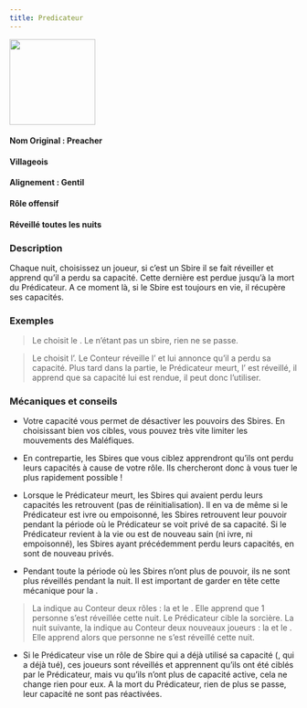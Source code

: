 ```yaml
---
title: Predicateur
---
```



<img src='/img/blood-on-the-clocktower/roles/predicateur.png' height='150' />

<Role PREDICATEUR header />

#### Nom Original : Preacher
#### Villageois
#### Alignement : Gentil
#### Rôle offensif
#### Réveillé toutes les nuits

### Description
Chaque nuit, choisissez un joueur, si c’est un Sbire il se fait réveiller et apprend qu’il a perdu sa capacité. Cette dernière est perdue jusqu’à la mort du Prédicateur. A ce moment là, si le Sbire est toujours en vie, il récupère ses capacités.

### Exemples

> Le <Role PREDICATEUR /> choisit le <Role FOU />. Le <Role FOU /> n’étant pas un sbire, rien ne se passe.

> Le <Role PREDICATEUR /> choisit l’<Role ASSASSIN />. Le Conteur réveille l’<Role ASSASSIN /> et lui annonce qu’il a perdu sa capacité.
Plus tard dans la partie, le Prédicateur meurt, l’<Role ASSASSIN /> est réveillé, il apprend que sa capacité lui est rendue, il peut donc l’utiliser.



### Mécaniques et conseils

- Votre capacité vous permet de désactiver les pouvoirs des Sbires. En choisissant bien vos cibles, vous pouvez très vite limiter les mouvements des Maléfiques.

- En contrepartie, les Sbires que vous ciblez apprendront qu’ils ont perdu leurs capacités à cause de votre rôle. Ils chercheront donc à vous tuer le plus rapidement possible !

- Lorsque le Prédicateur meurt, les Sbires qui avaient perdu leurs capacités les retrouvent (pas de réinitialisation). Il en va de même si le Prédicateur est ivre ou empoisonné, les Sbires retrouvent leur pouvoir pendant la période où le Prédicateur se voit privé de sa capacité. Si le Prédicateur revient à la vie ou est de nouveau sain (ni ivre, ni empoisonné), les Sbires ayant précédemment perdu leurs capacités, en sont de nouveau privés.

- Pendant toute la période où les Sbires n’ont plus de pouvoir, ils ne sont plus réveillés pendant la nuit. Il est important de garder en tête cette mécanique pour la <Role FEMME_DE_CHAMBRE />.

>La <Role FEMME_DE_CHAMBRE /> indique au Conteur deux rôles : la <Role SORCIERE /> et le <Role FOU />. Elle apprend que 1 personne s’est réveillée cette nuit. Le Prédicateur cible la sorcière. La nuit suivante, la <Role FEMME_DE_CHAMBRE /> indique au Conteur deux nouveaux joueurs : la <Role SORCIERE /> et le <Role SOLDAT />. Elle apprend alors que personne ne s’est réveillé cette nuit.

- Si le Prédicateur vise un rôle de Sbire qui a déjà utilisé sa capacité (<Role BARON />, <Role ASSASSIN /> qui a déjà tué), ces joueurs sont réveillés et apprennent qu’ils ont été ciblés par le Prédicateur, mais vu qu’ils n’ont plus de capacité active, cela ne change rien pour eux. A la mort du Prédicateur, rien de plus se passe, leur capacité ne sont pas réactivées.
